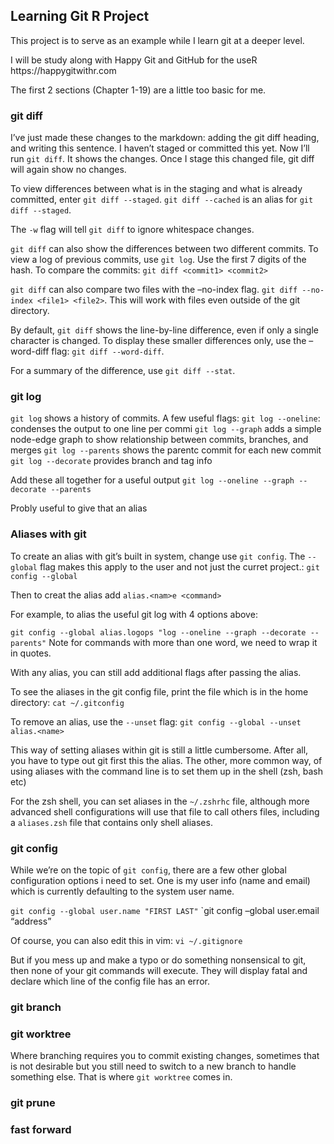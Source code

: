 ## Learning Git R Project

This project is to serve as an example while I learn git at a deeper level. 

I will be study along with Happy Git and GitHub for the useR https://happygitwithr.com

The first 2 sections (Chapter 1-19) are a little too basic for me. 

### git diff

I've just made these changes to the markdown: adding the git diff heading, and writing this sentence. I haven't staged or committed this yet. Now I'll run `git diff`. It shows the changes. Once I stage this changed file, git diff will again show no changes.

To view differences between what is in the staging and what is already committed, enter `git diff --staged`. `git diff --cached` is an alias for `git diff --staged`.

The `-w` flag will tell `git diff` to ignore whitespace changes.

`git diff` can also show the differences between two different commits.
To view a log of previous commits, use `git log`. Use the first 7 digits of the hash. To compare the commits: `git diff <commit1> <commit2>`

`git diff` can also compare two files with the --no-index flag. `git diff --no-index <file1> <file2>`. This will work with files even outside of the git directory.

By default, `git diff` shows the line-by-line difference, even if only a single character is changed. To display these smaller differences only, use the --word-diff flag: `git diff --word-diff`.

For a summary of the difference, use `git diff --stat`.

### git log
`git log` shows a history of commits. A few useful flags:
`git log --oneline`: condenses the output to one line per commi
`git log --graph` adds a simple node-edge graph to show relationship between commits, branches, and merges
`git log --parents` shows the parentc commit for each new commit
`git log --decorate` provides branch and tag info

Add these all together for a useful output
`git log --oneline --graph --decorate --parents`

Probly useful to give that an alias

### Aliases with git
To create an alias with git's built in system, change use `git config`. The `--global` flag makes this apply to the user and not just the curret project.: `git config --global`

Then to creat the alias add `alias.<nam>e <command>`

For example, to alias the useful git log with 4 options above:

`git config --global alias.logops "log --oneline --graph --decorate --parents"`
 Note for commands with more than one word, we need to wrap it in quotes.

With any alias, you can still add additional flags after passing the alias. 

To see the aliases in the git config file, print the file which is in the home directory:
`cat ~/.gitconfig`

To remove an alias, use the `--unset` flag:
`git config --global --unset alias.<name>`

This way of setting aliases within git is still a little cumbersome. After all, you have to type out git first this the alias. The other, more common way, of using aliases with the command line is to set them up in the shell (zsh, bash etc)

For the zsh shell, you can set aliases in the `~/.zshrhc` file, although more advanced shell configurations will use that file to call others files, including a `aliases.zsh` file that contains only shell aliases.

### git config
While we're on the topic of `git config`, there are a few other global configuration options i need to set. One is my user info (name and email) which is currently defaulting to the system user name.

`git config --global user.name "FIRST LAST"`
`git config --global user.email "address"

Of course, you can also edit this in vim:
`vi ~/.gitignore`

But if you mess up and make a typo or do something nonsensical to git, then none of your git commands will execute. They will display fatal and declare which line of the config file has an error. 

### git branch



### git worktree
Where branching requires you to commit existing changes, sometimes that is not desirable but you still need to switch to a new branch to handle something else. That is where `git worktree` comes in. 
 
### git prune


### fast forward





